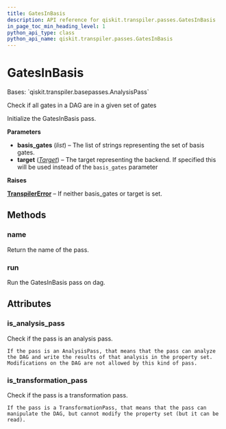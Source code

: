 ```yaml
---
title: GatesInBasis
description: API reference for qiskit.transpiler.passes.GatesInBasis
in_page_toc_min_heading_level: 1
python_api_type: class
python_api_name: qiskit.transpiler.passes.GatesInBasis
---
```


# GatesInBasis

<Class id="qiskit.transpiler.passes.GatesInBasis" github="https://github.com/qiskit/qiskit/tree/stable/0.20/qiskit/transpiler/passes/utils/gates_basis.py" signature="GatesInBasis(*args, **kwargs)">
  Bases: `qiskit.transpiler.basepasses.AnalysisPass`

  Check if all gates in a DAG are in a given set of gates

  Initialize the GatesInBasis pass.

  **Parameters**

  *   **basis\_gates** (*list*) – The list of strings representing the set of basis gates.
  *   **target** ([*Target*](qiskit.transpiler.Target "qiskit.transpiler.Target")) – The target representing the backend. If specified this will be used instead of the `basis_gates` parameter

  **Raises**

  [**TranspilerError**](qiskit.transpiler.TranspilerError "qiskit.transpiler.TranspilerError") – If neither basis\_gates or target is set.

  ## Methods

  ### name

  <Function id="qiskit.transpiler.passes.GatesInBasis.name" name="name" signature="GatesInBasis.name()">
    Return the name of the pass.
  </Function>

  ### run

  <Function id="qiskit.transpiler.passes.GatesInBasis.run" name="run" signature="GatesInBasis.run(dag)">
    Run the GatesInBasis pass on dag.
  </Function>

  ## Attributes

  ### is\_analysis\_pass

  <Attribute id="qiskit.transpiler.passes.GatesInBasis.is_analysis_pass" name="is_analysis_pass">
    Check if the pass is an analysis pass.

    If the pass is an AnalysisPass, that means that the pass can analyze the DAG and write the results of that analysis in the property set. Modifications on the DAG are not allowed by this kind of pass.
  </Attribute>

  ### is\_transformation\_pass

  <Attribute id="qiskit.transpiler.passes.GatesInBasis.is_transformation_pass" name="is_transformation_pass">
    Check if the pass is a transformation pass.

    If the pass is a TransformationPass, that means that the pass can manipulate the DAG, but cannot modify the property set (but it can be read).
  </Attribute>
</Class>

